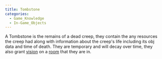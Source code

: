 ```yaml
---
title: Tombstone
categories:
  - Game_Knowledge
  - In-Game_Objects
---
```


A Tombstone is the remains of a dead creep, they contain the any resources the creep had along with information about the creep's life including its obj data and time of death. They are temporary and will decay over time, they also grant [vision](/Vision) on a [room](/Room) that they are in.
